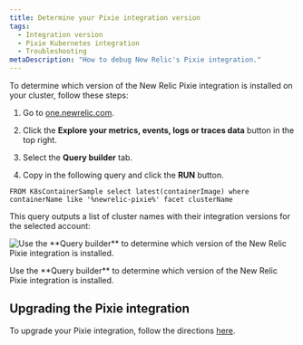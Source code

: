 ```yaml
---
title: Determine your Pixie integration version
tags:
  - Integration version
  - Pixie Kubernetes integration
  - Troubleshooting
metaDescription: "How to debug New Relic's Pixie integration."
---
```



To determine which version of the New Relic Pixie integration is installed on your cluster, follow these steps:

1. Go to [one.newrelic.com](https://one.newrelic.com/).

2. Click the **Explore your metrics, events, logs or traces data** button in the top right.

3. Select the **Query builder** tab.

4. Copy in the following query and click the **RUN** button.

```
FROM K8sContainerSample select latest(containerImage) where containerName like '%newrelic-pixie%' facet clusterName
```

This query outputs a list of cluster names with their integration versions for the selected account:

<img
  title="Use the **Query builder** to determine which version of the New Relic Pixie integration is installed."
  alt="Use the **Query builder** to determine which version of the New Relic Pixie integration is installed."
  src={pixieIntegrationQuery}
/>

<figcaption>
  Use the **Query builder** to determine which version of the New Relic Pixie integration is installed.
</figcaption>

## Upgrading the Pixie integration

To upgrade your Pixie integration, follow the directions [here](/docs/kubernetes-pixie/auto-telemetry-pixie/install-auto-telemetry-pixie/#upgrade).